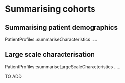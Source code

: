 # Summarising cohorts

## Summarising patient demographics
PatientProfiles::summariseCharacteristics .....

## Large scale characterisation
PatientProfiles::summariseLargeScaleCharacteristics .....

TO ADD